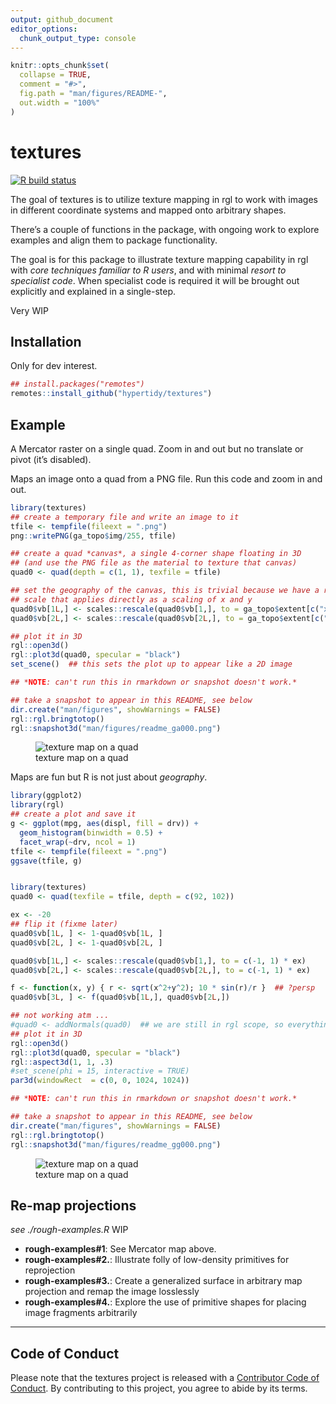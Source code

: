 ---
output: github_document
editor_options: 
  chunk_output_type: console
---

<!-- README.md is generated from README.Rmd. Please edit that file -->

```{r, include = FALSE}
knitr::opts_chunk$set(
  collapse = TRUE,
  comment = "#>",
  fig.path = "man/figures/README-",
  out.width = "100%"
)
```

# textures

<!-- badges: start -->
[![R build status](https://github.com/hypertidy/textures/workflows/R-CMD-check/badge.svg)](https://github.com/hypertidy/textures/actions)
<!-- badges: end -->



The goal of textures is to utilize texture mapping in rgl to work with images in different coordinate systems and mapped onto arbitrary shapes. 

There's a couple of functions in the package, with ongoing work to explore examples and align them 
to package functionality. 

The goal is for this package to illustrate texture mapping capability in rgl with *core techniques familiar to R users*, and with minimal *resort to specialist code*. When specialist code is required
it will be brought out explicitly and explained in a single-step. 


Very WIP

## Installation

Only for dev interest. 

```R
## install.packages("remotes")
remotes::install_github("hypertidy/textures")
```


## Example

A Mercator raster on a single quad. Zoom in and out but no translate or pivot (it's disabled). 

Maps an image onto a quad from a PNG file. Run this code and zoom in and out. 



```{r example, eval = FALSE}
library(textures)
## create a temporary file and write an image to it
tfile <- tempfile(fileext = ".png")
png::writePNG(ga_topo$img/255, tfile)

## create a quad *canvas*, a single 4-corner shape floating in 3D
## (and use the PNG file as the material to texture that canvas)
quad0 <- quad(depth = c(1, 1), texfile = tfile)

## set the geography of the canvas, this is trivial because we have a rectangular
## scale that applies directly as a scaling of x and y
quad0$vb[1L,] <- scales::rescale(quad0$vb[1,], to = ga_topo$extent[c("xmin", "xmax")])
quad0$vb[2L,] <- scales::rescale(quad0$vb[2L,], to = ga_topo$extent[c("ymin", "ymax")])

## plot it in 3D 
rgl::open3d()
rgl::plot3d(quad0, specular = "black")
set_scene()  ## this sets the plot up to appear like a 2D image

```


```{r example-1, include = FALSE, eval=FALSE}
## *NOTE: can't run this in rmarkdown or snapshot doesn't work.*

## take a snapshot to appear in this README, see below
dir.create("man/figures", showWarnings = FALSE)
rgl::rgl.bringtotop()
rgl::snapshot3d("man/figures/readme_ga000.png")
```


![texture map on a quad](man/figures/readme_ga000.png)


Maps are fun but R is not just about *geography*. 


```{r example--gg, eval = FALSE, include = TRUE}
library(ggplot2)
library(rgl)
## create a plot and save it
g <- ggplot(mpg, aes(displ, fill = drv)) + 
  geom_histogram(binwidth = 0.5) + 
  facet_wrap(~drv, ncol = 1)
tfile <- tempfile(fileext = ".png")
ggsave(tfile, g)


library(textures)
quad0 <- quad(texfile = tfile, depth = c(92, 102))

ex <- -20
## flip it (fixme later)
quad0$vb[1L, ] <- 1-quad0$vb[1L, ]
quad0$vb[2L, ] <- 1-quad0$vb[2L, ]

quad0$vb[1L,] <- scales::rescale(quad0$vb[1,], to = c(-1, 1) * ex)
quad0$vb[2L,] <- scales::rescale(quad0$vb[2L,], to = c(-1, 1) * ex)

f <- function(x, y) { r <- sqrt(x^2+y^2); 10 * sin(r)/r }  ## ?persp
quad0$vb[3L, ] <- f(quad0$vb[1L,], quad0$vb[2L,])

## not working atm ...
#quad0 <- addNormals(quad0)  ## we are still in rgl scope, so everything is available
## plot it in 3D 
rgl::open3d()
rgl::plot3d(quad0, specular = "black")
rgl::aspect3d(1, 1, .3)
#set_scene(phi = 15, interactive = TRUE)
par3d(windowRect  = c(0, 0, 1024, 1024))

```


```{r example-gg1, include = FALSE, eval=FALSE}
## *NOTE: can't run this in rmarkdown or snapshot doesn't work.*

## take a snapshot to appear in this README, see below
dir.create("man/figures", showWarnings = FALSE)
rgl::rgl.bringtotop()
rgl::snapshot3d("man/figures/readme_gg000.png")
```

![texture map on a quad](man/figures/readme_gg000.png)


## Re-map projections


*see ./rough-examples.R* WIP

* **rough-examples#1**: See Mercator map above. 
* **rough-examples#2.**: Illustrate folly of low-density primitives for reprojection
* **rough-examples#3.**: Create a generalized surface in arbitrary map projection and remap the image losslessly
* **rough-examples#4.**: Explore the use of primitive shapes for placing image fragments arbitrarily



---

## Code of Conduct

Please note that the textures project is released with a [Contributor Code of Conduct](https://contributor-covenant.org/version/2/0/CODE_OF_CONDUCT.html). By contributing to this project, you agree to abide by its terms.

